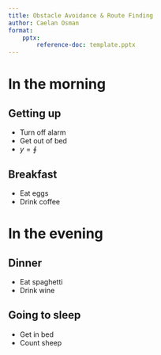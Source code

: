 ```yaml
---
title: Obstacle Avoidance & Route Finding
author: Caelan Osman
format:
    pptx:
        reference-doc: template.pptx
---
```


# In the morning

## Getting up

- Turn off alarm
- Get out of bed
- $y = \oint$

## Breakfast

- Eat eggs
- Drink coffee

# In the evening

## Dinner

::: {.nonincremental}

- Eat spaghetti
- Drink wine

:::

## Going to sleep

- Get in bed
- Count sheep
